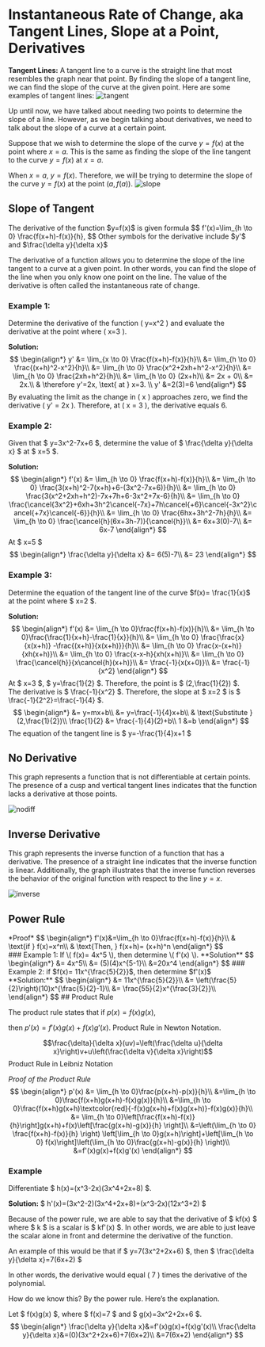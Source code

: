 # Instantaneous Rate of Change, aka Tangent Lines, Slope at a Point, Derivatives
__Tangent Lines:__ A tangent line to a curve is the straight line that most resembles the graph near that point.  By finding the slope of a tangent line, we can find the slope of the curve at the given point. 
Here are some examples of tangent lines:
![tangent](/tangentslope.png)

Up until now, we have talked about needing two points to determine the slope of a line. However, as we begin talking about derivatives, we need to talk about the slope of a curve at a certain point. 

Suppose that we wish to determine the slope of the curve $y=f(x)$ at the point where $x=a$. This is the same as finding the slope of the line tangent to the curve $y=f(x)$ at $x=a$.

When $x=a$, $y=f(x)$.  Therefore, we will be trying to determine the slope of the curve $y=f(x)$ at the point $(a, f(a))$.
![slope](/mcv4uslopeofthetangentline.png)

## Slope of Tangent

<div className="border-2 border-purple-500">
The derivative of the function $y=f(x)$ is given formula
  $$
  f'(x)=\lim_{h \to 0} \frac{f(x+h)-f(x)}{h},
  $$
 Other symbols for the derivative include $y'$ and $\frac{\delta y}{\delta x}$
 </div>

The derivative of a function allows you to determine the slope of the line tangent to a curve at a given point. In other words, you can find the slope of the line when you only know one point on the line. The value of the derivative is often called the instantaneous rate of change.

### Example 1:
Determine the derivative of the function \( y=x^2 \) and evaluate the derivative at the point where \( x=3 \).

**Solution:**
$$
\begin{align*}
    y' &= \lim_{x \to 0} \frac{f(x+h)-f(x)}{h}\\
    &= \lim_{h \to 0} \frac{(x+h)^2-x^2}{h}\\
    &= \lim_{h \to 0} \frac{x^2+2xh+h^2-x^2}{h}\\
    &= \lim_{h \to 0} \frac{2xh+h^2}{h}\\
    &= \lim_{h \to 0} (2x+h)\\
    &= 2x + 0\\
    &= 2x.\\
    & \therefore y'=2x, \text{ at } x=3. \\
    y' &=2(3)=6 
\end{align*}
$$
By evaluating the limit as the change in \( x \) approaches zero, we find the derivative \( y' = 2x \). Therefore, at \( x = 3 \), the derivative equals 6.

### Example 2:
Given that $ y=3x^2-7x+6 $, determine the value of $ \frac{\delta y}{\delta x} $ at $ x=5 $.

**Solution:**
$$
\begin{align*}
    f'(x) &= \lim_{h \to 0} \frac{f(x+h)-f(x)}{h}\\
    &= \lim_{h \to 0} \frac{3(x+h)^2-7(x+h)+6-(3x^2-7x+6)}{h}\\
    &= \lim_{h \to 0} \frac{3(x^2+2xh+h^2)-7x+7h+6-3x^2+7x-6}{h}\\
    &= \lim_{h \to 0} \frac{\cancel{3x^2}+6xh+3h^2\cancel{-7x}+7h\cancel{+6}\cancel{-3x^2}\cancel{+7x}\cancel{-6}}{h}\\
    &= \lim_{h \to 0} \frac{6hx+3h^2-7h}{h}\\
    &= \lim_{h \to 0} \frac{\cancel{h}(6x+3h-7)}{\cancel{h}}\\
    &= 6x+3(0)-7\\
    &= 6x-7
\end{align*}
$$
At $ x=5 $ 
$$
\begin{align*}
    \frac{\delta y}{\delta x} &= 6(5)-7\\
    &= 23
\end{align*}
$$

### Example 3:
Determine the equation of the tangent line of the curve $f(x)= \frac{1}{x}$ at the point where $ x=2 $.

**Solution:**
$$
\begin{align*}
    f'(x) &= \lim_{h \to 0}\frac{f(x+h)-f(x)}{h}\\
    &= \lim_{h \to 0}\frac{\frac{1}{x+h}-\frac{1}{x}}{h}\\
    &= \lim_{h \to 0} \frac{\frac{x}{x(x+h)} -\frac{(x+h)}{x(x+h)}}{h}\\
    &= \lim_{h \to 0} \frac{x-(x+h)}{xh(x+h)}\\
    &= \lim_{h \to 0} \frac{x-x-h}{xh(x+h)}\\
    &= \lim_{h \to 0} \frac{\cancel{h}}{x\cancel{h}(x+h)}\\
    &= \frac{-1}{x(x+0)}\\
    &= \frac{-1}{x^2}
\end{align*}
$$
At $ x=3 $, $ y=\frac{1}{2} $. Therefore, the point is $ (2,\frac{1}{2}) $.  
The derivative is $ \frac{-1}{x^2} $. Therefore, the slope at $ x=2 $ is $ \frac{-1}{2^2}=\frac{-1}{4} $.
$$
\begin{align*}
    &= y=mx+b\\
    &= y=\frac{-1}{4}x+b\\
    & \text{Substitute } (2,\frac{1}{2})\\
    \frac{1}{2} &= \frac{-1}{4}(2)+b\\
    1 &=b
\end{align*}
$$
The equation of the tangent line is $ y=-\frac{1}{4}x+1 $

## No Derivative
This graph represents a function that is not differentiable at certain points. The presence of a cusp and vertical tangent lines indicates that the function lacks a derivative at those points.

![nodiff](/nondiff.png)

## Inverse Derivative
This graph represents the inverse function of a function that has a derivative. The presence of a straight line indicates that the inverse function is linear. Additionally, the graph illustrates that the inverse function reverses the behavior of the original function with respect to the line $y=x$.

![inverse](/dinverse.png)

## Power Rule
<div className="border-2 border-purple-900">
*Proof*
$$
\begin{align*}
    f'(x)&=\lim_{h \to 0}\frac{f(x+h)-f(x)}{h}\\
    & \text{if } f(x)=x^n\\
    & \text{Then, } f(x+h)= (x+h)^n 
\end{align*}
$$
</div>
### Example 1:
If \( f(x)= 4x^5 \), then determine \( f'(x) \).
**Solution**
$$
\begin{align*}
    &= 4x^5\\
    &= (5)(4)x^{5-1}\\
    &=20x^4
\end{align*}
$$
### Example 2:
if $f(x)= 11x^{\frac{5}{2}}$, then determine $f'(x)$
**Solution:**
$$
\begin{align*}
    &= 11x^{\frac{5}{2}}\\
    &= \left(\frac{5}{2}\right)(10)x^{\frac{5}{2}-1}\\
    &= \frac{55}{2}x^{\frac{3}{2}}\\
\end{align*}
$$
## Product Rule
<div className="border-2 border-red-500">

The product rule states that if $p(x)=f(x)g(x)$, 

then $p'(x)=f'(x)g(x)+f(x)g'(x)$. Product Rule in Newton Notation.

$$\frac{\delta}{\delta x}(uv)=\left(\frac{\delta u}{\delta x}\right)v+u\left(\frac{\delta v}{\delta x}\right)$$ Product Rule in Leibniz Notation
</div>


*Proof of the Product Rule*
$$
\begin{align*}
    p'(x) &= \lim_{h \to 0}\frac{p(x+h)-p(x)}{h}\\
    &=\lim_{h \to 0}\frac{f(x+h)g(x+h)-f(x)g(x)}{h}\\
    &=\lim_{h \to 0}\frac{f(x+h)g(x+h)\textcolor{red}{-f(x)g(x+h)+f(x)g(x+h)}-f(x)g(x)}{h}\\
    &= \lim_{h \to 0}\left[\frac{f(x+h)-f(x)}{h}\right]g(x+h)+f(x)\left[\frac{g(x+h)-g(x)}{h} \right]\\
    &=\left(\lim_{h \to 0} \frac{f(x+h)-f(x)}{h} \right) \left[\lim_{h \to 0}g(x+h)\right]+\left[\lim_{h \to 0} f(x)\right]\left(\lim_{h \to 0}\frac{g(x+h)-g(x)}{h}  \right)\\
    &=f'(x)g(x)+f(x)g'(x)
\end{align*}
$$

### Example
Differentiate $ h(x)=(x^3-2x)(3x^4+2x+8) $.

**Solution:**
$ h'(x)=(3x^2-2)(3x^4+2x+8)+(x^3-2x)(12x^3+2) $

Because of the power rule, we are able to say that the derivative of $ kf(x) $ where $ k $ is a scalar is $ kf'(x) $. In other words, we are able to just leave the scalar alone in front and determine the derivative of the function.

An example of this would be that if $ y=7(3x^2+2x+6) $, then 
$ \frac{\delta y}{\delta x}=7(6x+2) $

In other words, the derivative would equal \( 7 \) times the derivative of the polynomial.

How do we know this? By the power rule. Here’s the explanation.

Let $ f(x)g(x) $, where $ f(x)=7 $ and $ g(x)=3x^2+2x+6 $.
$$
\begin{align*}
    \frac{\delta y}{\delta x}&=f'(x)g(x)+f(x)g'(x)\\
    \frac{\delta y}{\delta x}&=(0)(3x^2+2x+6)+7(6x+2)\\
    &=7(6x+2)
\end{align*}
$$
